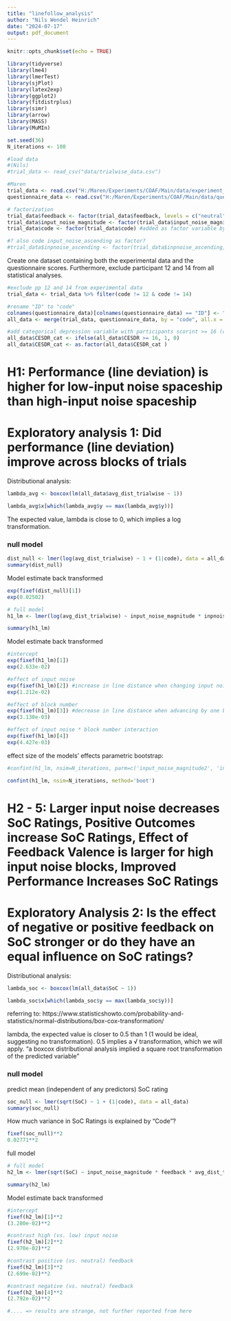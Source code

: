 ```yaml
---
title: "linefollow_analysis"
author: "Nils Wendel Heinrich"
date: "2024-07-17"
output: pdf_document
---
```


```r
knitr::opts_chunk$set(echo = TRUE)
```


```r

library(tidyverse)
library(lme4)
library(lmerTest)
library(sjPlot)
library(latex2exp)
library(ggplot2)
library(fitdistrplus)
library(simr)
library(arrow)
library(MASS)
library(MuMIn)

set.seed(36)
N_iterations <- 100

```


```r

#load data 
#(Nils)
#trial_data <- read_csv("data/trialwise_data.csv")

#Maren
trial_data <- read.csv("H:/Maren/Experiments/COAF/Main/data/experiment_preprocessed/trialwise_data.csv")
questionnaire_data <- read.csv("H:/Maren/Experiments/COAF/Main/data/questionnaire_preprocessed/questionnaire_scores.csv")

# factorization
trial_data$feedback <- factor(trial_data$feedback, levels = c("neutral", "positive", "negative"))
trial_data$input_noise_magnitude <- factor(trial_data$input_noise_magnitude, levels = c("0.5", "2"))
trial_data$code <- factor(trial_data$code) #added as factor variable by Maren

#? also code input_noise_ascending as factor?
#trial_data$inpnoise_ascending <- factor(trial_data$inpnoise_ascending, levels = c("1", "2", "3", "4"))

```

Create one dataset containing both the experimental data and the questionnaire scores.
Furthermore, exclude participant 12 and 14 from all statistical analyses.
```r

#exclude pp 12 and 14 from experimental data
trial_data <- trial_data %>% filter(code != 12 & code != 14)

#rename "ID" to "code"
colnames(questionnaire_data)[colnames(questionnaire_data) == "ID"] <- "code"
all_data <- merge(trial_data, questionnaire_data, by = "code", all.x = TRUE)

#add categorical depression variable with participants scorint >= 16 (critical) scoring 1 and participants scoring < 16 scoring 0
all_data$CESDR_cat <- ifelse(all_data$CESDR >= 16, 1, 0)
all_data$CESDR_cat <- as.factor(all_data$CESDR_cat )

```

# H1: Performance (line deviation) is higher for low-input noise spaceship than high-input noise spaceship
# Exploratory analysis 1: Did performance (line deviation) improve across blocks of trials 

Distributional analysis:
```r

lambda_avg <- boxcox(lm(all_data$avg_dist_trialwise ~ 1))

lambda_avg$x[which(lambda_avg$y == max(lambda_avg$y))]

```

The expected value, lambda is close to 0, which implies a log transformation.

### null model
```r
dist_null <- lmer(log(avg_dist_trialwise) ~ 1 + (1|code), data = all_data)
summary(dist_null)
```

Model estimate back transformed
```r

exp(fixef(dist_null)[1])
exp(0.02502)

```

```r

# full model
h1_lm <- lmer(log(avg_dist_trialwise) ~ input_noise_magnitude * inpnoise_ascending + (1|code), data = all_data)

summary(h1_lm)

```
Model estimate back transformed
```r
#intercept
exp(fixef(h1_lm)[1]) 
exp(2.633e-02)

#effect of input noise
exp(fixef(h1_lm)[2]) #increase in line distance when changing input noise from 0.5 to 2
exp(1.212e-02)

#effect of block number
exp(fixef(h1_lm)[3]) #decrease in line distance when advancing by one block
exp(3.130e-03)

#effect of input noise * block number interaction 
exp(fixef(h1_lm)[4]) 
exp(4.427e-03)

```

effect size of the models' effects
parametric bootstrap:
```r

#confint(h1_lm, nsim=N_iterations, parm=c('input_noise_magnitude2', 'inpnoise_ascending'), method='boot')

confint(h1_lm, nsim=N_iterations, method='boot')
```

# H2 - 5: Larger input noise decreases SoC Ratings, Positive Outcomes increase SoC Ratings, Effect of Feedback Valence is larger for high input noise blocks, Improved Performance Increases SoC Ratings
# Exploratory Analysis 2: Is the effect of negative or positive feedback on SoC stronger or do they have an equal influence on SoC ratings?

Distributional analysis:
```r

lambda_soc <- boxcox(lm(all_data$SoC ~ 1))

lambda_soc$x[which(lambda_soc$y == max(lambda_soc$y))]

```
referring to:
https://www.statisticshowto.com/probability-and-statistics/normal-distributions/box-cox-transformation/

lambda, the expected value is closer to 0.5 than 1 (1 would be ideal, suggesting no transformation). 0.5 implies a √ transformation, which we will apply. 
"a boxcox distributional analysis implied a square root transformation of the predicted variable"


### null model 
predict mean (independent of any predictors) SoC rating
```r

soc_null <- lmer(sqrt(SoC) ~ 1 + (1|code), data = all_data)
summary(soc_null)

```
How much variance in SoC Ratings is explained by "Code"?
```r

fixef(soc_null)**2
0.02771**2

```

full model
```r

# full model
h2_lm <- lmer(sqrt(SoC) ~ input_noise_magnitude * feedback * avg_dist_trialwise + (1|code), data = all_data)

summary(h2_lm)

```

Model estimate back transformed
```r
#intercept
fixef(h2_lm)[1]**2
(3.280e-02)**2

#contrast high (vs. low) input noise
fixef(h2_lm)[2]**2
(2.970e-02)**2

#contrast positive (vs. neutral) feedback
fixef(h2_lm)[3]**2
(2.699e-02)**2

#contrast negative (vs. neutral) feedback
fixef(h2_lm)[4]**2
(2.792e-02)**2

#.... => results are strange, not further reported from here

```
